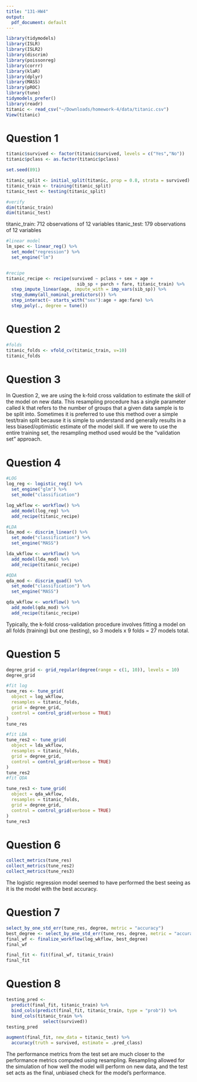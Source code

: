 ```yaml
---
title: "131-HW4"
output:
  pdf_document: default
---
```


```r
library(tidymodels)
library(ISLR) 
library(ISLR2) 
library(discrim)
library(poissonreg)
library(corrr)
library(klaR) 
library(dplyr)
library(MASS)
library(pROC)
library(tune)
tidymodels_prefer()
library(readr)
titanic <- read_csv("~/Downloads/homework-4/data/titanic.csv")
View(titanic)

```

# Question 1
```r
titanic$survived <- factor(titanic$survived, levels = c("Yes","No"))
titanic$pclass <- as.factor(titanic$pclass)

set.seed(891)

titanic_split <- initial_split(titanic, prop = 0.8, strata = survived)
titanic_train <- training(titanic_split)
titanic_test <- testing(titanic_split)

#verify 
dim(titanic_train)
dim(titanic_test)
```

titanic_train: 712 observations of 12 variables
titanic_test: 179 observations of 12 variables

```r
#linear model
lm_spec <- linear_reg() %>%
  set_mode("regression") %>%
  set_engine("lm")


#recipe 
titanic_recipe <- recipe(survived ~ pclass + sex + age + 
                           sib_sp + parch + fare, titanic_train) %>% 
  step_impute_linear(age, impute_with = imp_vars(sib_sp)) %>% 
  step_dummy(all_nominal_predictors()) %>% 
  step_interact(~ starts_with("sex"):age + age:fare) %>%
  step_poly(., degree = tune())
```

# Question 2
``` r
#folds
titanic_folds <- vfold_cv(titanic_train, v=10)
titanic_folds

```

# Question 3

In Question 2, we are using the k-fold cross validation to estimate the skill of the model on new data. This resampling procedure has a single parameter called k that refers to the number of groups that a given data sample is to be split into. Sometimes it is preferred to use this method over a simple test/train split because it is simple to understand and generally results in a less biased/optimistic estimate of the model skill. If we were to use the entire training set, the resampling method used would be the "validation set" approach. 

# Question 4
```r
#LOG
log_reg <- logistic_reg() %>% 
  set_engine("glm") %>% 
  set_mode("classification")

log_wkflow <- workflow() %>% 
  add_model(log_reg) %>% 
  add_recipe(titanic_recipe)

#LDA 
lda_mod <- discrim_linear() %>% 
  set_mode("classification") %>% 
  set_engine("MASS")

lda_wkflow <- workflow() %>% 
  add_model(lda_mod) %>% 
  add_recipe(titanic_recipe)

#QDA
qda_mod <- discrim_quad() %>% 
  set_mode("classification") %>% 
  set_engine("MASS")

qda_wkflow <- workflow() %>% 
  add_model(qda_mod) %>% 
  add_recipe(titanic_recipe)

```
Typically, the k-fold cross-validation procedure involves fitting a model on all folds (training) but one (testing), so 3 models x 9 folds = 27 models total. 

# Question 5
```r
degree_grid <- grid_regular(degree(range = c(1, 10)), levels = 10)
degree_grid

#fit log
tune_res <- tune_grid(
  object = log_wkflow, 
  resamples = titanic_folds, 
  grid = degree_grid,
  control = control_grid(verbose = TRUE)
)
tune_res

#fit LDA
tune_res2 <- tune_grid(
  object = lda_wkflow, 
  resamples = titanic_folds, 
  grid = degree_grid,
  control = control_grid(verbose = TRUE)
)
tune_res2
#fit QDA

tune_res3 <- tune_grid(
  object = qda_wkflow, 
  resamples = titanic_folds, 
  grid = degree_grid,
  control = control_grid(verbose = TRUE)
)
tune_res3

```

# Question 6
```r
collect_metrics(tune_res)
collect_metrics(tune_res2)
collect_metrics(tune_res3)
```
The logistic regression model seemed to have performed the best seeing as it is the model with the best accuracy.

# Question 7
```r
select_by_one_std_err(tune_res, degree, metric = "accuracy")
best_degree <- select_by_one_std_err(tune_res, degree, metric = "accuracy")
final_wf <- finalize_workflow(log_wkflow, best_degree)
final_wf

final_fit <- fit(final_wf, titanic_train)
final_fit
```
# Question 8
```r
testing_pred <- 
  predict(final_fit, titanic_train) %>% 
  bind_cols(predict(final_fit, titanic_train, type = "prob")) %>% 
  bind_cols(titanic_train %>% 
              select(survived))
testing_pred

augment(final_fit, new_data = titanic_test) %>%
  accuracy(truth = survived, estimate = .pred_class)
```
The performance metrics from the test set are much closer to the performance metrics computed using resampling. Resampling allowed for the simulation of how well the model will perform on new data, and the test set acts as the final, unbiased check for the model’s performance. 

 
